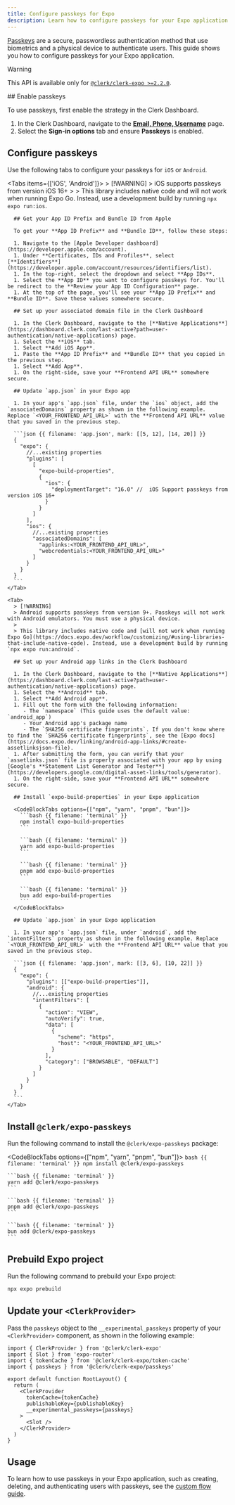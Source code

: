 ```yaml
---
title: Configure passkeys for Expo
description: Learn how to configure passkeys for your Expo application.
---
```


[Passkeys](/docs/authentication/configuration/sign-up-sign-in-options#passkeys) are a secure, passwordless authentication method that use biometrics and a physical device to authenticate users. This guide shows you how to configure passkeys for your Expo application.

> [!WARNING]
> This API is available only for [`@clerk/clerk-expo >=2.2.0`](/docs/upgrade-guides/expo/v2).

<Steps>
  ## Enable passkeys

  To use passkeys, first enable the strategy in the Clerk Dashboard.

  1. In the Clerk Dashboard, navigate to the [**Email, Phone, Username**](https://dashboard.clerk.com/last-active?path=user-authentication/email-phone-username) page.
  1. Select the **Sign-in options** tab and ensure **Passkeys** is enabled.

  ## Configure passkeys

  Use the following tabs to configure your passkeys for `iOS` or `Android`.

  <Tabs items={['iOS', 'Android']}>
    <Tab>
      > [!WARNING]
      > iOS supports passkeys from version iOS 16+
      >
      > This library includes native code and will not work when running Expo Go. Instead, use a development build by running `npx expo run:ios`.

      ## Get your App ID Prefix and Bundle ID from Apple

      To get your **App ID Prefix** and **Bundle ID**, follow these steps:

      1. Navigate to the [Apple Developer dashboard](https://developer.apple.com/account).
      1. Under **Certificates, IDs and Profiles**, select [**Identifiers**](https://developer.apple.com/account/resources/identifiers/list).
      1. In the top-right, select the dropdown and select **App IDs**.
      1. Select the **App ID** you want to configure passkeys for. You'll be redirect to the **Review your App ID Configuration** page.
      1. At the top of the page, you'll see your **App ID Prefix** and **Bundle ID**. Save these values somewhere secure.

      ## Set up your associated domain file in the Clerk Dashboard

      1. In the Clerk Dashboard, navigate to the [**Native Applications**](https://dashboard.clerk.com/last-active?path=user-authentication/native-applications) page.
      1. Select the **iOS** tab.
      1. Select **Add iOS App**.
      1. Paste the **App ID Prefix** and **Bundle ID** that you copied in the previous step.
      1. Select **Add App**.
      1. On the right-side, save your **Frontend API URL** somewhere secure.

      ## Update `app.json` in your Expo app

      1. In your app's `app.json` file, under the `ios` object, add the `associatedDomains` property as shown in the following example. Replace `<YOUR_FRONTEND_API_URL>` with the **Frontend API URL** value that you saved in the previous step.

      ```json {{ filename: 'app.json', mark: [[5, 12], [14, 20]] }}
      {
        "expo": {
          //...existing properties
          "plugins": [
            [
              "expo-build-properties",
              {
                "ios": {
                  "deploymentTarget": "16.0" //  iOS Support passkeys from version iOS 16+
                }
              }
            ]
          ],
          "ios": {
            //...existing properties
            "associatedDomains": [
              "applinks:<YOUR_FRONTEND_API_URL>",
              "webcredentials:<YOUR_FRONTEND_API_URL>"
            ]
          }
        }
      }
      ```
    </Tab>

    <Tab>
      > [!WARNING]
      > Android supports passkeys from version 9+. Passkeys will not work with Android emulators. You must use a physical device.
      >
      > This library includes native code and [will not work when running Expo Go](https://docs.expo.dev/workflow/customizing/#using-libraries-that-include-native-code). Instead, use a development build by running `npx expo run:android`.

      ## Set up your Android app links in the Clerk Dashboard

      1. In the Clerk Dashboard, navigate to the [**Native Applications**](https://dashboard.clerk.com/last-active?path=user-authentication/native-applications) page.
      1. Select the **Android** tab.
      1. Select **Add Android app**.
      1. Fill out the form with the following information:
         - The `namespace` (This guide uses the default value: `android_app`)
         - Your Android app's package name
         - The `SHA256 certificate fingerprints`. If you don't know where to find the `SHA256 certificate fingerprints`, see the [Expo docs](https://docs.expo.dev/linking/android-app-links/#create-assetlinksjson-file).
      1. After submitting the form, you can verify that your `assetlinks.json` file is properly associated with your app by using [Google's **Statement List Generator and Tester**](https://developers.google.com/digital-asset-links/tools/generator).
      1. On the right-side, save your **Frontend API URL** somewhere secure.

      ## Install `expo-build-properties` in your Expo application

      <CodeBlockTabs options={["npm", "yarn", "pnpm", "bun"]}>
        ```bash {{ filename: 'terminal' }}
        npm install expo-build-properties
        ```

        ```bash {{ filename: 'terminal' }}
        yarn add expo-build-properties
        ```

        ```bash {{ filename: 'terminal' }}
        pnpm add expo-build-properties
        ```

        ```bash {{ filename: 'terminal' }}
        bun add expo-build-properties
        ```
      </CodeBlockTabs>

      ## Update `app.json` in your Expo application

      1. In your app's `app.json` file, under `android`, add the `intentFilters` property as shown in the following example. Replace `<YOUR_FRONTEND_API_URL>` with the **Frontend API URL** value that you saved in the previous step.

      ```json {{ filename: 'app.json', mark: [[3, 6], [10, 22]] }}
      {
        "expo": {
          "plugins": [["expo-build-properties"]],
          "android": {
            //...existing properties
            "intentFilters": [
              {
                "action": "VIEW",
                "autoVerify": true,
                "data": [
                  {
                    "scheme": "https",
                    "host": "<YOUR_FRONTEND_API_URL>"
                  }
                ],
                "category": ["BROWSABLE", "DEFAULT"]
              }
            ]
          }
        }
      }
      ```
    </Tab>
  </Tabs>

  ## Install `@clerk/expo-passkeys`

  Run the following command to install the `@clerk/expo-passkeys` package:

  <CodeBlockTabs options={["npm", "yarn", "pnpm", "bun"]}>
    ```bash {{ filename: 'terminal' }}
    npm install @clerk/expo-passkeys
    ```

    ```bash {{ filename: 'terminal' }}
    yarn add @clerk/expo-passkeys
    ```

    ```bash {{ filename: 'terminal' }}
    pnpm add @clerk/expo-passkeys
    ```

    ```bash {{ filename: 'terminal' }}
    bun add @clerk/expo-passkeys
    ```
  </CodeBlockTabs>

  ## Prebuild Expo project

  Run the following command to prebuild your Expo project:

  ```bash {{ filename: 'terminal' }}
  npx expo prebuild
  ```

  ## Update your `<ClerkProvider>`

  Pass the `passkeys` object to the `__experimental_passkeys` property of your `<ClerkProvider>` component, as shown in the following example:

  ```tsx {{ filename: 'app/_layout.tsx', mark: [4, 11] }}
  import { ClerkProvider } from '@clerk/clerk-expo'
  import { Slot } from 'expo-router'
  import { tokenCache } from '@clerk/clerk-expo/token-cache'
  import { passkeys } from '@clerk/clerk-expo/passkeys'

  export default function RootLayout() {
    return (
      <ClerkProvider
        tokenCache={tokenCache}
        publishableKey={publishableKey}
        __experimental_passkeys={passkeys}
      >
        <Slot />
      </ClerkProvider>
    )
  }
  ```
</Steps>

## Usage

To learn how to use passkeys in your Expo application, such as creating, deleting, and authenticating users with passkeys, see the [custom flow guide](/docs/custom-flows/passkeys).
